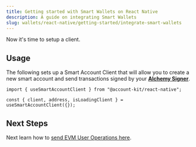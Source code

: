 ```yaml
---
title: Getting started with Smart Wallets on React Native
description: A guide on integrating Smart Wallets
slug: wallets/react-native/getting-started/integrate-smart-wallets
---
```


Now it's time to setup a client.

<Markdown src="../../../shared/setup-smart-account-client/how-to-setup-smart-account-client.mdx" />

## Usage

The following sets up a Smart Account Client that will allow you to create a new smart account and send transactions signed by your **[Alchemy Signer](/wallets/react/getting-started)**.

```tsx twoslash
import { useSmartAccountClient } from "@account-kit/react-native";

const { client, address, isLoadingClient } = useSmartAccountClient({});
```

<Markdown src="../../../shared/setup-smart-account-client/smart-account-client-details.mdx" />

## Next Steps

Next learn how to [send EVM User Operations here](/docs/wallets/transactions/send/send-user-operations).
